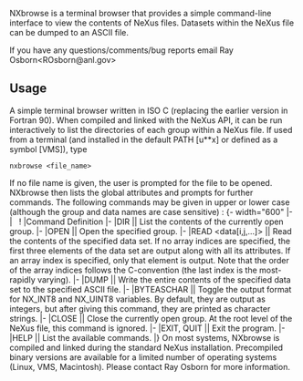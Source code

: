 NXbrowse is a terminal browser that provides a simple command-line interface to view the contents of NeXus files. Datasets within the NeXus file can be dumped to an ASCII file.

If you have any questions/comments/bug reports email Ray Osborn<ROsborn@anl.gov>
==Usage==
A simple terminal browser written in ISO C (replacing the earlier version in Fortran 90). When compiled and linked with the NeXus API, it can be run interactively to list the directories of each group within a NeXus file. If used from a terminal (and installed in the default PATH [u**x] or defined as a symbol [VMS]), type
<pre>
nxbrowse <file_name>
</pre>
If no file name is given, the user is prompted for the file to be opened. NXbrowse then lists the global attributes and prompts for further commands. The following commands may be given in upper or lower case (although the group and data names are case sensitive) :
{- {{Template:Tablestyle}} width="600"
|-
| &nbsp; ! {{Template:Headcellstyle}} |Command	 Definition
|-
|DIR || List the contents of the currently open group.
|-
|OPEN <group> || Open the specified group.
|-
|READ <data[i,j,...]> || Read the contents of the specified data set. If no array indices are specified, the first three elements of the data set are output along with all its attributes. If an array index is specified, only that element is output. Note that the order of the array indices follows the C-convention (the last index is the most-rapidly varying).
|-
|DUMP <data> <file> || Write the entire contents of the specified data set to the specified ASCII file.
|-
|BYTEASCHAR || Toggle the output format for NX_INT8 and NX_UINT8 variables. By default, they are output as integers, but after giving this command, they are printed as character strings.
|-
|CLOSE || Close the currently open group. At the root level of the NeXus file, this command is ignored.
|-
|EXIT, QUIT || Exit the program.
|-
|HELP || List the available commands.
|}
On most systems, NXbrowse is compiled and linked during the standard NeXus installation. Precompiled binary versions are available for a limited number of operating systems (Linux, VMS, Macintosh). Please contact Ray Osborn for more information.